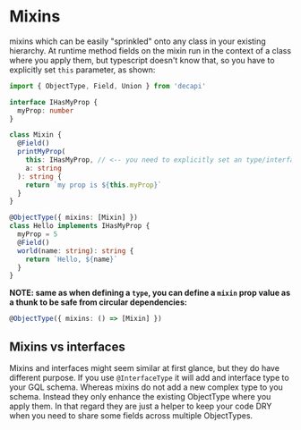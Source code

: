 # Mixins

mixins which can be easily "sprinkled" onto any class in your existing hierarchy.
At runtime method fields on the mixin run in the context of a class where you apply them, but
typescript doesn't know that, so you have to explicitly set `this` parameter, as shown:

```ts
import { ObjectType, Field, Union } from 'decapi'

interface IHasMyProp {
  myProp: number
}

class Mixin {
  @Field()
  printMyProp(
    this: IHasMyProp, // <-- you need to explicitly set an type/interface which all classes implement for this mixin
    a: string
  ): string {
    return `my prop is ${this.myProp}`
  }
}

@ObjectType({ mixins: [Mixin] })
class Hello implements IHasMyProp {
  myProp = 5
  @Field()
  world(name: string): string {
    return `Hello, ${name}`
  }
}
```

**NOTE: same as when defining a `type`, you can define a `mixin` prop value as a thunk to be safe from circular dependencies:**

```ts
@ObjectType({ mixins: () => [Mixin] })
```

## Mixins vs interfaces

Mixins and interfaces might seem similar at first glance, but they do have different purpose.
If you use `@InterfaceType` it will add and interface type to your GQL schema. Whereas mixins do not add a new complex type to you schema.
Instead they only enhance the existing ObjectType where you apply them. In that regard they are just a helper to keep your code DRY when you need to share some fields across multiple ObjectTypes.
